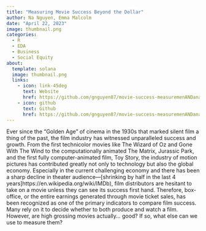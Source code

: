 ```yaml
---
title: "Measuring Movie Success Beyond the Dollar"
author: Na Nguyen, Emma Malcolm
date: "April 22, 2023"
image: thumbnail.png
categories:
  - R
  - EDA
  - Business
  - Social Equity
about: 
  template: solana
  image: thumbnail.png
  links: 
    - icon: link-45deg
      text: Website
      href: https://github.com/gnguyen87/movie-success-measuremenANDanalysis
    - icon: github
      text: Github
      href: https://github.com/gnguyen87/movie-success-measuremenANDanalysis
---
```


Ever since the "Golden Age" of cinema in the 1930s that marked silent film a thing of the past, the film industry has witnessed unparalleled success and growth. From the first technicolor movies like The Wizard of Oz and Gone With The Wind to the computationally animated The Matrix, Jurassic Park, and the first fully computer-animated film, Toy Story, the industry of motion pictures has contributed greatly not only to technology but also the global economy. Especially in the current challenging economy and there has been a sharp decline in theater audience---\[shrinking by half in the last 4 years\]https://en.wikipedia.org/wiki/IMDb), film distributors are hesitant to take on a movie unless they can see its success first hand. Therefore, box-office, or the entire earnings generated through movie ticket sales, has been recognized as one of the primary indicators to compare film success. Many rely on it to decide whether to both produce and watch a film. However, are high grossing movies actually... good? If so, what else can we use to measure them?

